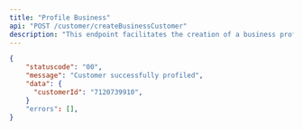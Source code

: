 ```yaml
---
title: "Profile Business"
api: "POST /customer/createBusinessCustomer"
description: "This endpoint facilitates the creation of a business profile on the Edge platform."
---
```


<ParamField header="requestId" type="string" required />
<ParamField body="firstName" type="string" required />
<ParamField body="lastName" type="string" required />
<ParamField body="otherName" type="string" required />
<ParamField body="email" type="string" required />
<ParamField body="phone" type="string" required />
<ParamField body="salutation" type="string" required />
<ParamField body="gender" type="string" required />
<ParamField body="dateOfBirth" type="string" required />
<ParamField body="bvn" type="string" required />
<ParamField body="nationality" type="string" required />
<ParamField body="address" type="object" required>
	<ParamField body="address" type="string" required />
	<ParamField body="street" type="string" required />
	<ParamField body="localGovernment" type="string" required />
	<ParamField body="city" type="string" required />
	<ParamField body="country" type="string" required />
</ParamField>
<ParamField body="businessName" type="string" required />
<ParamField body="sectorT24Code" type="string" required />
<ParamField body="industryT24Code" type="string" required />
<ParamField body="countryOfResidence" type="string" required />
<ParamField body="dateOfIncorporation" type="string" required />
<ParamField body="taxId" type="string" required />
<ParamField body="stateOfResidence" type="string" required />
<ParamField body="stateOfRegistration" type="string" required />
<ParamField body="rcNumber" type="string" required />
<ParamField body="directorFullName" type="string" required />
<ParamField body="directorBvn" type="string" required />
<ParamField body="directorIdDocumentType" type="string" required />
<ParamField body="directorIdDocumentNumber" type="string" required />
<ParamField
	body="directorPoliticalAffiliationRelationship"
	type="string"
	required
/>
<ParamField body="shareholderShareholderBvn" type="string" required />
<ParamField body="shareholderPercentShareholder" type="string" required />
<ParamField body="shareholderIdDocumentType" type="string" required />
<ParamField body="shareholderIdDocumentNumber" type="string" required />
<ParamField
	body="shareholderPoliticalAffiliationRelationship"
	type="string"
	required
/>

<ResponseExample>

```json
{
    "statuscode": "00",
    "message": "Customer successfully profiled",
    "data": {
      "customerId": "7120739910",
    }
    "errors": [],
}
```

</ResponseExample>
